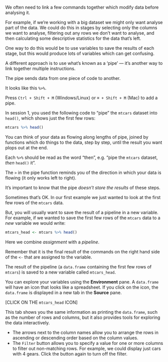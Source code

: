 We often need to link a few commands together which modify data before analysing it.

For example, if we're working with a big dataset we might only want analyse part of the data. We could do this in stages by selecting only the columns we want to analyse, filtering out any rows we don't want to analyse, and then calculating some descriptive statistics for the data that's left.

One way to do this would be to use variables to save the results of each stage, but this would produce lots of variables which can get confusing.

A different approach is to use what's known as a 'pipe' — it's another way to link together multiple instructions.

The pipe sends data from one piece of code to another.

It looks like this `%>%`.  

Press `Ctrl + Shift + M` (Windows/Linux) or `⌘ + Shift + M` (Mac) to add a pipe.

In session 1, you used the following code to "pipe" the `mtcars` dataset into `head()`, which shows just the first few rows:

```r
mtcars %>% head()
```

You can think of your data as flowing along lengths of pipe, joined by functions which do things to the data, step by
step, until the result you want plops out at the end.

Each `%>%` should be read as the word "then", e.g. "pipe the `mtcars` dataset, *then* `head()` it".

The `>` in the pipe function reminds you of the direction in which your data is flowing (it only works left to right).

It's important to know that the pipe *doesn't store the results* of these steps.

Sometimes that's OK. In our first example we just wanted to look at the first few rows of the `mtcars` data.

But, you will usually want to save the result of a pipeline in a new variable.  
For example, if we wanted to save the first few rows of the `mtcars` data  to a *new* variable we would write:

```r
mtcars_head <- mtcars %>% head()
```

Here we combine *assignment* with a *pipeline*.

Remember that it is the final result of the commands on the right hand side of the `<-` that are assigned to the variable.

The result of the pipeline (a `data.frame` containing the first few rows of `mtcars`) is saved to a
new variable called `mtcars_head`.

You can explore your variables using the **Environment** pane. A `data.frame` will have an icon that looks like a
spreadsheet. If you click on the icon, the `data.frame` is displayed in a new tab in the **Source** pane.

[CLICK ON THE `mtcars_head` ICON]

This tab shows you the same information as printing the `data.frame`, such as the number of rows and columns, but it
also provides tools for exploring the data interactively.

* The arrows next to the column names allow you to arrange the rows in ascending or descending order based on the column
values.
* The `Filter` button allows you to specify a value for one or more columns to filter out non-matching rows. For
example, we could display just cars with 4 gears. Click the button again to turn off the filter.

